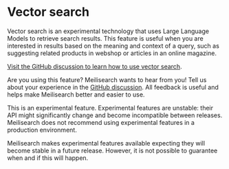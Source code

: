 
# Vector search

Vector search is an experimental technology that uses Large Language Models to retrieve search results. This feature is useful when you are interested in results based on the meaning and context of a query, such as suggesting related products in webshop or articles in an online magazine.

[Visit the GitHub discussion to learn how to use vector search](https://github.com/meilisearch/product/discussions/621).

Are you using this feature? Meilisearch wants to hear from you! Tell us about your experience in the [GitHub discussion](https://github.com/meilisearch/product/discussions/621). All feedback is useful and helps make Meilisearch better and easier to use.

<Capsule intent="warning">
This is an experimental feature. Experimental features are unstable: their API might significantly change and become incompatible between releases. Meilisearch does not recommend using experimental features in a production environment.

Meilisearch makes experimental features available expecting they will become stable in a future release. However, it is not possible to guarantee when and if this will happen.
</Capsule>